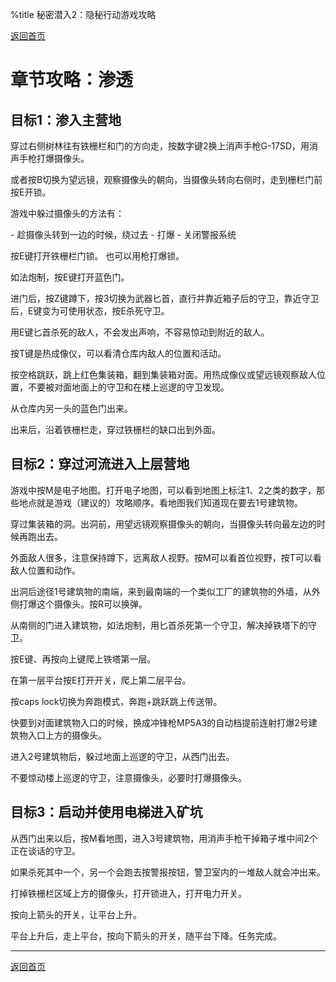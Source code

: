 ﻿%title 秘密潜入2：隐秘行动游戏攻略

[[index|返回首页]]

= 章节攻略：渗透 =

== 目标1：渗入主营地 ==

穿过右侧树林往有铁栅栏和门的方向走，按数字键2换上消声手枪G-17SD，用消声手枪打爆摄像头。

{{images/1-1.png|打爆或躲过第一个摄像头}}

或者按B切换为望远镜，观察摄像头的朝向，当摄像头转向右侧时，走到栅栏门前按E开锁。

游戏中躲过摄像头的方法有：

- 趁摄像头转到一边的时候，绕过去
- 打爆
- 关闭警报系统

按E键打开铁栅栏门锁。
也可以用枪打爆锁。

{{images/1-2.png|开铁栅栏门的锁}}

如法炮制，按E键打开蓝色门。

进门后，按Z键蹲下，按3切换为武器匕首，直行并靠近箱子后的守卫，靠近守卫后，E键变为可使用状态，按E杀死守卫。

{{images/1-3.png|潜行并杀死第一个敌人}}

用E键匕首杀死的敌人，不会发出声响，不容易惊动到附近的敌人。

按T键是热成像仪，可以看清仓库内敌人的位置和活动。

按空格跳跃，跳上红色集装箱，翻到集装箱对面。用热成像仪或望远镜观察敌人位置，不要被对面地面上的守卫和在楼上巡逻的守卫发现。

{{images/1-4.png|翻过红色集装箱}}

从仓库内另一头的蓝色门出来。

出来后，沿着铁栅栏走，穿过铁栅栏的缺口出到外面。

==  目标2：穿过河流进入上层营地 ==

游戏中按M是电子地图。打开电子地图，可以看到地图上标注1、2之类的数字，那些地点就是游戏（建议的）攻略顺序。看地图我们知道现在要去1号建筑物。

穿过集装箱的洞。出洞前，用望远镜观察摄像头的朝向，当摄像头转向最左边的时候再跑出去。

外面敌人很多，注意保持蹲下，远离敌人视野。按M可以看首位视野，按T可以看敌人位置和动作。

出洞后途径1号建筑物的南端，来到最南端的一个类似工厂的建筑物的外墙，从外侧打爆这个摄像头。按R可以换弹。

{{images/1-5.png|打爆最南方工厂建筑物内的摄像头}}

从南侧的门进入建筑物，如法炮制，用匕首杀死第一个守卫，解决掉铁塔下的守卫。

按E键、再按向上键爬上铁塔第一层。

{{images/1-6.png|爬上铁塔}}

在第一层平台按E打开开关，爬上第二层平台。

按caps lock切换为奔跑模式，奔跑+跳跃跳上传送带。

{{images/1-7.png|跳上传送带}}

快要到对面建筑物入口的时候，换成冲锋枪MP5A3的自动档提前连射打爆2号建筑物入口上方的摄像头。

进入2号建筑物后，躲过地面上巡逻的守卫，从西门出去。

不要惊动楼上巡逻的守卫，注意摄像头，必要时打爆摄像头。

== 目标3：启动并使用电梯进入矿坑 ==

从西门出来以后，按M看地图，进入3号建筑物，用消声手枪干掉箱子堆中间2个正在谈话的守卫。

{{images/1-8.png|干掉2个守卫}}

如果杀死其中一个，另一个会跑去按警报按钮，警卫室内的一堆敌人就会冲出来。

打掉铁栅栏区域上方的摄像头，打开锁进入，打开电力开关。

{{images/1-9.png|打开电力开关}}

按向上箭头的开关，让平台上升。

平台上升后，走上平台，按向下箭头的开关，随平台下降。任务完成。

<hr>
[[index|返回首页]]
